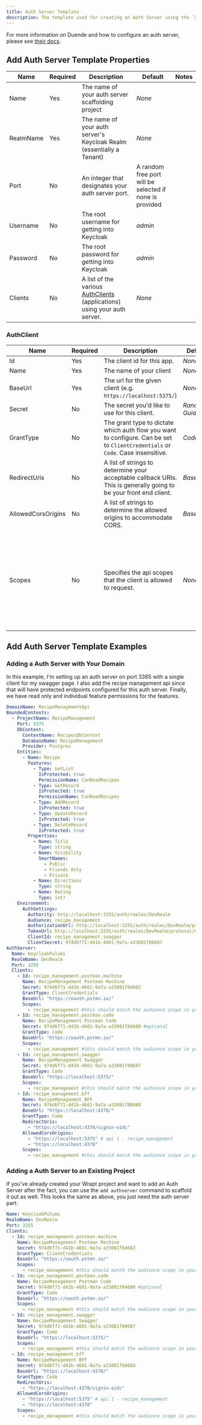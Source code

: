 ```yaml
---
title: Auth Server Template
description: The template used for creating an Auth Server using the `add authserver` or `new domain` commands.
---
```


For more information on Duende and how to configure an auth server, please see [their docs](https://docs.duendesoftware.com/).

## Add Auth Server Template Properties

| Name      | Required | Description                                                                              | Default                                                 | Notes |
| --------- | -------- | ---------------------------------------------------------------------------------------- | ------------------------------------------------------- | ----- |
| Name      | Yes      | The name of your auth server scaffolding project                                         | _None_                                                  |       |
| RealmName | Yes      | The name of your auth server's Keycloak Realm (essentially a Tenant)                     | _None_                                                  |       |
| Port      | No       | An integer that designates your auth server port.                                        | A random free port will be selected if none is provided |       |
| Username  | No       | The root username for getting into Keycloak                                              | _admin_                                                 |       |
| Password  | No       | The root password for getting into Keycloak                                              | _admin_                                                 |       |
| Clients   | No       | A list of the various [AuthClients](#auth-client) (applications) using your auth server. | _None_                                                  |       |

### AuthClient

| Name               | Required | Description                                                                                                                     | Default       | Notes                                                                                 |
| ------------------ | -------- | ------------------------------------------------------------------------------------------------------------------------------- | ------------- | ------------------------------------------------------------------------------------- |
| Id                 | Yes      | The client id for this app.                                                                                                     | _None_        |                                                                                       |
| Name               | Yes      | The name of your client                                                                                                         | _None_        |                                                                                       |
| BaseUrl            | Yes      | The url for the given client (e.g. `https://localhost:5375/`)                                                                   | _None_        |                                                                                       |
| Secret             | No       | The secret you'd like to use for this client.                                                                                   | _Random Guid_ |                                                                                       |
| GrantType          | No       | The grant type to dictate which auth flow you want to configure. Can be set to `ClientCredentials` or `Code`. Case insensitive. | _Code_        |                                                                                       |
| RedirectUris       | No       | A list of strings to determine your acceptable callback URIs. This is generally going to be your front end client.              | _BaseUrl/\*_  |                                                                                       |
| AllowedCorsOrigins | No       | A list of strings to determine the allowed origins to accommodate CORS.                                                         | _BaseUrl_     |                                                                                       |
| Scopes             | No       | Specifies the api scopes that the client is allowed to request.                                                                 | _None_        | This should match the audience scope in your boundary auth settings and swagger specs |

## Add Auth Server Template Examples

### Adding a Auth Server with Your Domain

In this example, I'm setting up an auth server on port 3385 with a single client for my swagger page. I also add the recipe management api since that will
have protected endpoints configured for this auth server. Finally, we have read only and individual feature permissions for the features.

```yaml
DomainName: RecipeManagementApi
BoundedContexts:
  - ProjectName: RecipeManagement
    Port: 5375
    DbContext:
      ContextName: RecipesDbContext
      DatabaseName: RecipeManagement
      Provider: Postgres
    Entities:
      - Name: Recipe
        Features:
          - Type: GetList
            IsProtected: true
            PermissionName: CanReadRecipes
          - Type: GetRecord
            IsProtected: true
            PermissionName: CanReadRecipes
          - Type: AddRecord
            IsProtected: true
          - Type: UpdateRecord
            IsProtected: true
          - Type: DeleteRecord
            IsProtected: true
        Properties:
          - Name: Title
            Type: string
          - Name: Visibility
            SmartNames:
              - Public
              - Friends Only
              - Private
          - Name: Directions
            Type: string
          - Name: Rating
            Type: int?
    Environment:
      AuthSettings:
        Authority: http://localhost:3255/auth/realms/DevRealm
        Audience: recipe_management
        AuthorizationUrl: http://localhost:3255/auth/realms/DevRealm/protocol/openid-connect/auth
        TokenUrl: http://localhost:3255/auth/realms/DevRealm/protocol/openid-connect/token
        ClientId: recipe_management.swagger
        ClientSecret: 974d6f71-d41b-4601-9a7a-a33081f80687
AuthServer:
  Name: KeycloakPulumi
  RealmName: DevRealm
  Port: 3255
  Clients:
    - Id: recipe_management.postman.machine
      Name: RecipeManagement Postman Machine
      Secret: 974d6f71-d41b-4601-9a7a-a33081f84682
      GrantType: ClientCredentials
      BaseUrl: "https://oauth.pstmn.io/"
      Scopes:
        - recipe_management #this should match the audience scope in your boundary auth settings and swagger specs
    - Id: recipe_management.postman.code
      Name: RecipeManagement Postman Code
      Secret: 974d6f71-d41b-4601-9a7a-a33081f84680 #optional
      GrantType: Code
      BaseUrl: "https://oauth.pstmn.io/"
      Scopes:
        - recipe_management #this should match the audience scope in your boundary auth settings and swagger specs
    - Id: recipe_management.swagger
      Name: RecipeManagement Swagger
      Secret: 974d6f71-d41b-4601-9a7a-a33081f80687
      GrantType: Code
      BaseUrl: "https://localhost:5375/"
      Scopes:
        - recipe_management #this should match the audience scope in your boundary auth settings and swagger specs
    - Id: recipe_management.bff
      Name: RecipeManagement BFF
      Secret: 974d6f71-d41b-4601-9a7a-a33081f80688
      BaseUrl: "https://localhost:4378/"
      GrantType: Code
      RedirectUris:
        - "https://localhost:4378/signin-oidc"
      AllowedCorsOrigins:
        - "https://localhost:5375" # api 1 - recipe_management
        - "https://localhost:4378"
      Scopes:
        - recipe_management #this should match the audience scope in your boundary auth settings and swagger specs
```

### Adding a Auth Server to an Existing Project

If you've already created your Wrapt project and want to add an Auth Server after the fact, you can use the `add authserver` command to scaffold it out as well.
This looks the same as above, you just need the auth server part:

```yaml
Name: KeycloakPulumi
RealmName: DevRealm
Port: 3255
Clients:
  - Id: recipe_management.postman.machine
    Name: RecipeManagement Postman Machine
    Secret: 974d6f71-d41b-4601-9a7a-a33081f84682
    GrantType: ClientCredentials
    BaseUrl: "https://oauth.pstmn.io/"
    Scopes:
      - recipe_management #this should match the audience scope in your boundary auth settings and swagger specs
  - Id: recipe_management.postman.code
    Name: RecipeManagement Postman Code
    Secret: 974d6f71-d41b-4601-9a7a-a33081f84680 #optional
    GrantType: Code
    BaseUrl: "https://oauth.pstmn.io/"
    Scopes:
      - recipe_management #this should match the audience scope in your boundary auth settings and swagger specs
  - Id: recipe_management.swagger
    Name: RecipeManagement Swagger
    Secret: 974d6f71-d41b-4601-9a7a-a33081f80687
    GrantType: Code
    BaseUrl: "https://localhost:5375/"
    Scopes:
      - recipe_management #this should match the audience scope in your boundary auth settings and swagger specs
  - Id: recipe_management.bff
    Name: RecipeManagement BFF
    Secret: 974d6f71-d41b-4601-9a7a-a33081f80688
    BaseUrl: "https://localhost:4378/"
    GrantType: Code
    RedirectUris:
      - "https://localhost:4378/signin-oidc"
    AllowedCorsOrigins:
      - "https://localhost:5375" # api 1 - recipe_management
      - "https://localhost:4378"
    Scopes:
      - recipe_management #this should match the audience scope in your boundary auth settings and swagger specs
```

